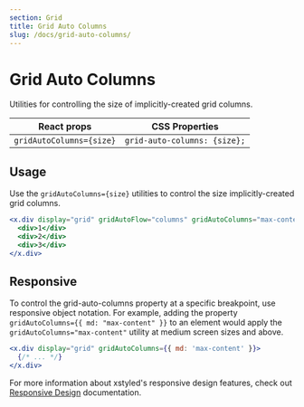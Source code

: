 ```yaml
---
section: Grid
title: Grid Auto Columns
slug: /docs/grid-auto-columns/
---
```


# Grid Auto Columns

Utilities for controlling the size of implicitly-created grid columns.

<carbon-ad />

| React props              | CSS Properties               |
| ------------------------ | ---------------------------- |
| `gridAutoColumns={size}` | `grid-auto-columns: {size};` |

## Usage

Use the `gridAutoColumns={size}` utilities to control the size implicitly-created grid columns.

```jsx
<x.div display="grid" gridAutoFlow="columns" gridAutoColumns="max-content">
  <div>1</div>
  <div>2</div>
  <div>3</div>
</x.div>
```

## Responsive

To control the grid-auto-columns property at a specific breakpoint, use responsive object notation. For example, adding the property `gridAutoColumns={{ md: "max-content" }}` to an element would apply the `gridAutoColumns="max-content"` utility at medium screen sizes and above.

```jsx
<x.div display="grid" gridAutoColumns={{ md: 'max-content' }}>
  {/* ... */}
</x.div>
```

For more information about xstyled's responsive design features, check out [Responsive Design](/docs/responsive-design/) documentation.
